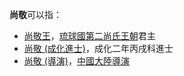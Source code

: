 '''尚敬'''可以指：
* [[尚敬王|尚敬王]]，[[琉球國|琉球國]][[第二尚氏王朝|第二尚氏王朝]]君主
* [[尚敬_(成化進士)|尚敬 (成化進士)]]，成化二年丙戌科進士
* [[尚敬_(導演)|尚敬 (導演)]]，[[中國大陸|中國大陸]][[導演|導演]]
{{disambig|Cat=二字亞洲相關消歧義}}